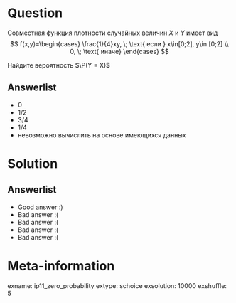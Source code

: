 Question
========

Cовместная функция плотности случайных величин $X$ и $Y$ имеет вид
$$
f(x,y)=\begin{cases}
\frac{1}{4}xy, \; \text{ если } x\in[0;2], y\in [0;2] \\
0, \; \text{ иначе}
\end{cases}
$$

Найдите вероятность $\P(Y = X)$


Answerlist
----------
*  $0$  
*  $1/2$ 
*  $3/4$
*  $1/4$
*  невозможно вычислить на основе имеющихся данных


Solution
========

Answerlist
----------
*  Good answer :)
*  Bad answer :(
*  Bad answer :(
*  Bad answer :(
*  Bad answer :(

Meta-information
================
exname: ip11_zero_probability
extype: schoice
exsolution: 10000
exshuffle: 5
